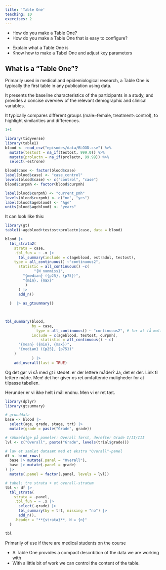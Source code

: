 ```yaml
---
title: 'Table One'
teaching: 10
exercises: 2
---
```


:::::::::::::::::::::::::::::::::::::: questions 

- How do you make a Table One?
- How do you make a Table One that is easy to configure?

::::::::::::::::::::::::::::::::::::::::::::::::

::::::::::::::::::::::::::::::::::::: objectives

- Explain what a Table One is
- Know how to make a Tabel One and adjust key parameters


::::::::::::::::::::::::::::::::::::::::::::::::

## What is a "Table One"?

Primarily used in medical and epidemiological research,
a Table One is typically the first table in any publication
using data.

It presents the baseline characteristics of the participants
in a study, and provides a concise overview of the relevant
demographic and clinical variables.

It typically compares different groups (male~female, treatment~control), to highlight similarities and differences.

```r
1+1
```

```r
library(tidyverse)
library(table1)
blood <- read_csv("episodes/data/BLOOD.csv") %>% 
  mutate(testost = na_if(testost, 999.0)) %>% 
  mutate(prolactn = na_if(prolactn, 99.99)) %>% 
  select(-estrone)

blood$case <- factor(blood$case)
label(blood$case) <- "case_control"
levels(blood$case) <- c("control", "case")
blood$curpmh <- factor(blood$curpmh)

label(blood$curpmh) <- "current_pmh"
levels(blood$curpmh) <- c("no", "yes")
label(blood$ageblood) <- "Age"
units(blood$ageblood) <- "years"

```

It can look like this:

```r
library(gt)
table1(~ageblood+testost+prolactn|case, data = blood) 
```


```r
blood |> 
  tbl_strata2(
    strata = case,
    .tbl_fun = ~ .x |> 
      tbl_summary(include = c(ageblood, estradol, testost),
    type = all_continuous() ~"continuous2",
      statistic = all_continuous() ~c(
             "{N_nonmiss}",
        "{median} ({p25}, {p75})",
        "{min}, {max}"
         )
      ) |> 
      add_n() 
      
  )  |> as_gtsummary()
  
   
```




```r
tbl_summary(blood, 
            by = case, 
              type = all_continuous() ~ "continuous2", # for at få multilinie summary stats
            include = c(ageblood, testost, curpmh),
                statistic = all_continuous() ~ c(
      "{mean} ({min}, {max})",
      "{median} ({p25}, {p75})"
    )
            ) |>
    add_overall(last = TRUE)
```

Og det gør vi så med gt i stedet.
er der lettere måder? Ja, det er der. Link til lettere måde. 
Men! det her giver os ret omfattende muligheder for at tilpasse tabellen.


Herunder er vi ikke helt i mål endnu. Men vi er ret tæt.

```r

library(dplyr)
library(gtsummary)

# grunddata
base <- blood |>
  select(age, grade, stage, trt) |>
  mutate(grade = paste("Grade", grade))

# rækkefølge på paneler: Overall først, derefter Grade I/II/III
lvl <- c("Overall", paste("Grade", levels(trial$grade)))

# lav et samlet datasæt med et ekstra "Overall"-panel
df <- bind_rows(
  base |> mutate(.panel = "Overall"),
  base |> mutate(.panel = grade)
) |>
  mutate(.panel = factor(.panel, levels = lvl))

# tabel: tre strata + et overall-stratum
tbl <- df |>
  tbl_strata(
    strata = .panel,
    .tbl_fun = ~ .x |>
      select(-grade) |> 
      tbl_summary(by = trt, missing = "no") |>
      add_n(),
    .header = "**{strata}**, N = {n}"
  )

tbl

```

:::::::::::::::::::::::::::::::::::::::::::::::::::::::::::::::::::: instructor

Primarily of use if there are medical students on the course

::::::::::::::::::::::::::::::::::::::::::::::::::::::::::::::::::::::::::::::::


::::::::::::::::::::::::::::::::::::: keypoints 

- A Table One provides a compact describtion of the data we are working with
- With a little bit of work we can control the content of the table.

::::::::::::::::::::::::::::::::::::::::::::::::

